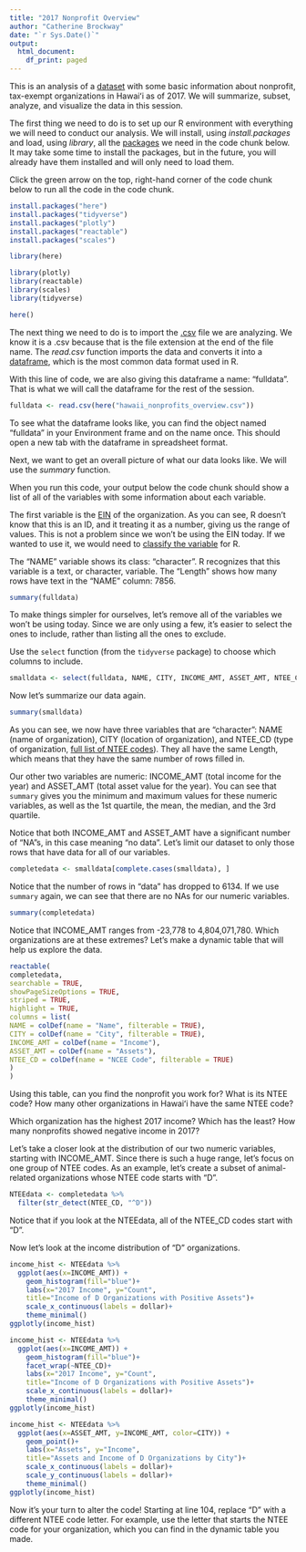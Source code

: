 ```yaml
---
title: "2017 Nonprofit Overview"
author: "Catherine Brockway"
date: "`r Sys.Date()`"
output:
  html_document:
    df_print: paged
---
```


This is an analysis of a [dataset](https://data.world/irs/exempt-organizations-business-master-file-hi/workspace/project-summary?agentid=irs&datasetid=exempt-organizations-business-master-file-hi) with some basic information about nonprofit, tax-exempt organizations in Hawaiʻi as of 2017.  We will summarize, subset, analyze, and visualize the data in this session. 

The first thing we need to do is to set up our R environment with everything we will need to conduct our analysis. We will install, using *install.packages* and load, using *library*, all the [packages](https://en.wikipedia.org/wiki/R_package) we need in the code chunk below. It may take some time to install the packages, but in the future, you will already have them installed and will only need to load them. 

Click the green arrow on the top, right-hand corner of the code chunk below to run all the code in the code chunk. 
```r
install.packages("here")
install.packages("tidyverse")
install.packages("plotly")
install.packages("reactable")
install.packages("scales")
```

```r
library(here)

library(plotly)
library(reactable)
library(scales)
library(tidyverse)

here()
```
The next thing we need to do is to import the [.csv](https://en.wikipedia.org/wiki/Comma-separated_values) file we are analyzing. We know it is a .csv because that is the file extension at the end of the file name. The *read.csv* function imports the data and converts it into a [dataframe](https://www.stat.berkeley.edu/users/nolan/IntroRPgm/chap-DataFrame.html), which is the most common data format used in R. 

With this line of code, we are also giving this dataframe a name: "fulldata". That is what we will call the dataframe for the rest of the session. 
```r
fulldata <- read.csv(here("hawaii_nonprofits_overview.csv"))

```

To see what the dataframe looks like, you can find the object named "fulldata" in your Environment frame and on the name once. This should open a new tab with the dataframe in spreadsheet format. 

Next, we want to get an overall picture of what our data looks like. We will use the *summary* function.

When you run this code, your output below the code chunk should show a list of all of the variables with some information about each variable. 

The first variable is the [EIN](https://en.wikipedia.org/wiki/Employer_Identification_Number) of the organization. As you can see, R doesn't know that this is an ID, and it treating it as a number, giving us the range of values. This is not a problem since we won't be using the EIN today. If we wanted to use it, we would need to [classify the variable](https://www.dartistics.com/classes.html) for R. 

The "NAME" variable shows its class: "character". R recognizes that this variable is a text, or character, variable. The "Length" shows how many rows have text in the "NAME" column: 7856. 
```r
summary(fulldata)
```
To make things simpler for ourselves, let's remove all of the variables we won't be using today. Since we are only using a few, it's easier to select the ones to include, rather than listing all the ones to exclude. 

Use the `select` function (from the `tidyverse` package) to choose which columns to include.
```r
smalldata <- select(fulldata, NAME, CITY, INCOME_AMT, ASSET_AMT, NTEE_CD)

```

Now let's summarize our data again. 

```r
summary(smalldata)
```
As you can see, we now have three variables that are "character": NAME (name of organization), CITY (location of organization), and NTEE_CD (type of organization, [full list of NTEE codes](https://urbaninstitute.github.io/nccs-legacy/ntee/ntee.html)). They all have the same Length, which means that they have the same number of rows filled in. 

Our other two variables are numeric: INCOME_AMT (total income for the year) and ASSET_AMT (total asset value for the year). You can see that `summary` gives you the minimum and maximum values for these numeric variables, as well as the 1st quartile, the mean, the median, and the 3rd quartile.

Notice that both INCOME_AMT and ASSET_AMT have a significant number of "NA"s, in this case meaning "no data". Let's limit our dataset to only those rows that have data for all of our variables. 

```r
completedata <- smalldata[complete.cases(smalldata), ]
```

Notice that the number of rows in "data" has dropped to 6134. If we use `summary` again, we can see that there are no NAs for our numeric variables.

```r
summary(completedata)
```
Notice that INCOME_AMT ranges from -23,778 to 4,804,071,780. Which organizations are at these extremes? Let's make a dynamic table that will help us explore the data.
```r
reactable(
completedata,
searchable = TRUE,
showPageSizeOptions = TRUE,
striped = TRUE,
highlight = TRUE,
columns = list(
NAME = colDef(name = "Name", filterable = TRUE),
CITY = colDef(name = "City", filterable = TRUE),
INCOME_AMT = colDef(name = "Income"),
ASSET_AMT = colDef(name = "Assets"),
NTEE_CD = colDef(name = "NCEE Code", filterable = TRUE)
)
)
```
Using this table, can you find the nonprofit you work for? What is its NTEE code? How many other organizations in Hawaiʻi have the same NTEE code?

Which organization has the highest 2017 income? Which has the least? How many nonprofits showed negative income in 2017?

Let's take a closer look at the distribution of our two numeric variables, starting with INCOME_AMT. Since there is such a huge range, let's focus on one group of NTEE codes. As an example, let's create a subset of animal-related organizations whose NTEE code starts with "D". 

```r
NTEEdata <- completedata %>%
  filter(str_detect(NTEE_CD, "^D"))

```
Notice that if you look at the NTEEdata, all of the NTEE_CD codes start with "D". 

Now let's look at the income distribution of "D" organizations. 

```r
income_hist <- NTEEdata %>%
  ggplot(aes(x=INCOME_AMT)) +
    geom_histogram(fill="blue")+
    labs(x="2017 Income", y="Count",
    title="Income of D Organizations with Positive Assets")+
    scale_x_continuous(labels = dollar)+
    theme_minimal()
ggplotly(income_hist)
```

```r
income_hist <- NTEEdata %>%
  ggplot(aes(x=INCOME_AMT)) +
    geom_histogram(fill="blue")+
    facet_wrap(~NTEE_CD)+
    labs(x="2017 Income", y="Count",
    title="Income of D Organizations with Positive Assets")+
    scale_x_continuous(labels = dollar)+
    theme_minimal()
ggplotly(income_hist)
```

```r
income_hist <- NTEEdata %>%
  ggplot(aes(x=ASSET_AMT, y=INCOME_AMT, color=CITY)) +
    geom_point()+
    labs(x="Assets", y="Income",
    title="Assets and Income of D Organizations by City")+
    scale_x_continuous(labels = dollar)+
    scale_y_continuous(labels = dollar)+
    theme_minimal()
ggplotly(income_hist)
```

Now it's your turn to alter the code! Starting at line 104, replace "D" with a different NTEE code letter. For example, use the letter that starts the NTEE code for your organization, which you can find in the dynamic table you made. 